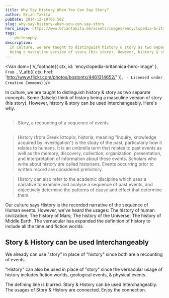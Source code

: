 ```yaml
---
title: Why Say History When You Can Say Story?
author: Brian Takita
pubDate: 2014-12-19T05:50Z
slug: why-say-history-when-you-can-say-story
hero_image: https://www.briantakita.me/assets/images/encyclopedia-britannica.jpg
tags:
  - philosophy
description:
  In culture, we are taught to distinguish history & story as two separate concepts. Some (falsely) think of history
  being a masculine version of story (his story). However, history & story can be used interchangeably. Here's why.
---
```


<Van dom={
	V_footnote({ ctx, id: 'encyclopedia-britannica-hero-image' },
		`From `,
		V_atb({ ctx, href: 'http://www.flickr.com/photos/bostontx/4461314652/' }),
		` - Licensed under Creative Commons`)
}/>

In culture, we are taught to distinguish history & story as two separate concepts. Some (falsely) think of history
being a masculine version of story (his story). However, history & story can be used interchangeably. Here's why.

<h2>
	<Van dom={
		V_atb({ ctx, href: 'https://github.com/btakita/philosophy/blob/master/src/story.md' },
			'Story')
	}/>
</h2>

> Story, a recounting of a sequence of events
<p>
	<Van dom={
		V_fragment({ ctx },
			`Our `,
			V_atb({ ctx,
				innerText: 'culture',
				href: 'https://github.com/btakita/philosophy/blob/master/src/culture.md'}),
			` distinguishes a story as being used for entertainment and fiction. Our culture also uses story for an informal
			narrative for people, animals, etc.`)
	}/>
</p>
<h2>
	<Van dom={
		V_atb({ ctx, innerText: 'History', href: 'https://github.com/btakita/philosophy/blob/master/src/history.md' })
	}/>
</h2>

> History (from Greek ἱστορία, historia, meaning "inquiry, knowledge acquired by investigation") is the study of the past, particularly how it relates to humans. It is an umbrella term that relates to past events as well as the memory, discovery, collection, organization, presentation, and interpretation of information about these events. Scholars who write about history are called historians. Events occurring prior to written record are considered prehistory.

> History can also refer to the academic discipline which uses a narrative to examine and analyse a sequence of past events, and objectively determine the patterns of cause and effect that determine them.

Our culture says History is the recorded narrative of the sequence of Human events. However, we've heard the usages:
The history of human civilization; The history of Mars; The history of the Universe; The history of Middle Earth.
The vernacular has expanded the definition of history to include all the time and fiction worlds.
<p>
	<Van dom={
		V_fragment({ ctx },
			V_atb({ ctx, innerText: 'Biographies', href: 'http://en.wikipedia.org/wiki/Biography' }),
			` & `,
			V_atb({ ctx, innerText: 'Autobiographies', href: 'http://en.wikipedia.org/wiki/Autobiography' }),
			` are also considered history.`)
	}/>
</p>

## Story & History can be used Interchangeably

We already can use "story" in place of "history" since both are a recounting of events.

"History" can also be used in place of "story" since the vernacular usage of history includes fiction worlds, geological
events, & physical events.

The defining line is blurred. Story & History can be used Interchangeably. The usages of Story & History are
connected. Enjoy the connection.
